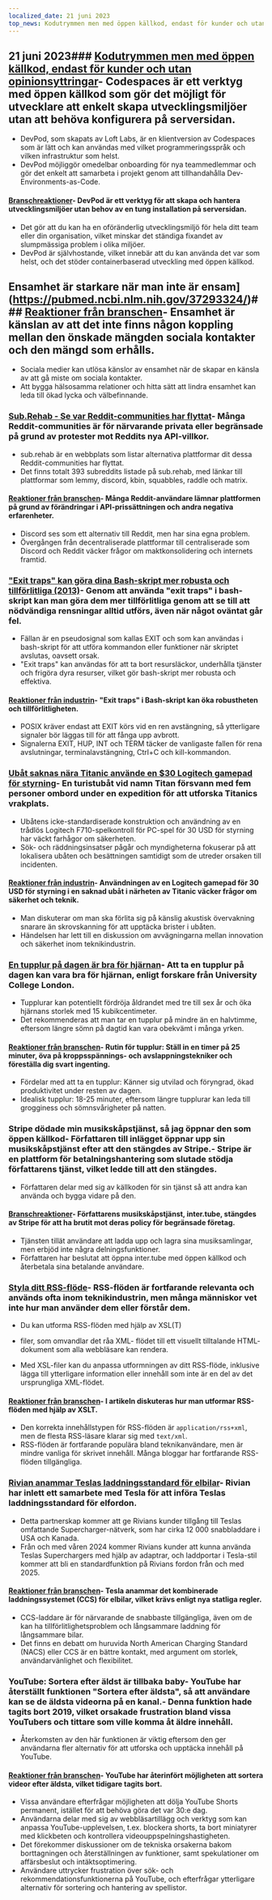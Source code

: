 ```yaml
---
localized_date: 21 juni 2023
top_news: Kodutrymmen men med öppen källkod, endast för kunder och utan opinionsyttringar
---
```




<CallToAction />

<Steps>

## 21 juni 2023### [Kodutrymmen men med öppen källkod, endast för kunder och utan opinionsyttringar](https://devpod.sh/)- Codespaces är ett verktyg med öppen källkod som gör det möjligt för utvecklare att enkelt skapa utvecklingsmiljöer utan att behöva konfigurera på serversidan.

- DevPod, som skapats av Loft Labs, är en klientversion av Codespaces som är lätt och kan användas med vilket programmeringsspråk och vilken infrastruktur som helst.
- DevPod möjliggör omedelbar onboarding för nya teammedlemmar och gör det enkelt att samarbeta i projekt genom att tillhandahålla Dev-Environments-as-Code.

#### [Branschreaktioner](http://news.ycombinator.com/item?id=36407477)- DevPod är ett verktyg för att skapa och hantera utvecklingsmiljöer utan behov av en tung installation på serversidan.

- Det gör att du kan ha en oföränderlig utvecklingsmiljö för hela ditt team eller din organisation, vilket minskar det ständiga fixandet av slumpmässiga problem i olika miljöer.
- DevPod är självhostande, vilket innebär att du kan använda det var som helst, och det stöder containerbaserad utveckling med öppen källkod.

## Ensamhet är starkare när man inte är ensam](https://pubmed.ncbi.nlm.nih.gov/37293324/)### [Reaktioner från branschen](http://news.ycombinator.com/item?id=36403280)- Ensamhet är känslan av att det inte finns någon koppling mellan den önskade mängden sociala kontakter och den mängd som erhålls.

- Sociala medier kan utlösa känslor av ensamhet när de skapar en känsla av att gå miste om sociala kontakter.
- Att bygga hälsosamma relationer och hitta sätt att lindra ensamhet kan leda till ökad lycka och välbefinnande.

### [Sub.Rehab - Se var Reddit-communities har flyttat](https://sub.rehab/)- Många Reddit-communities är för närvarande privata eller begränsade på grund av protester mot Reddits nya API-villkor.

- sub.rehab är en webbplats som listar alternativa plattformar dit dessa Reddit-communities har flyttat.
- Det finns totalt 393 subreddits listade på sub.rehab, med länkar till plattformar som lemmy, discord, kbin, squabbles, raddle och matrix.

#### [Reaktioner från branschen](http://news.ycombinator.com/item?id=36401999)- Många Reddit-användare lämnar plattformen på grund av förändringar i API-prissättningen och andra negativa erfarenheter.

- Discord ses som ett alternativ till Reddit, men har sina egna problem.
- Övergången från decentraliserade plattformar till centraliserade som Discord och Reddit väcker frågor om maktkonsolidering och internets framtid.

### ["Exit traps" kan göra dina Bash-skript mer robusta och tillförlitliga (2013)](http://redsymbol.net/articles/bash-exit-traps/)- Genom att använda "exit traps" i bash-skript kan man göra dem mer tillförlitliga genom att se till att nödvändiga rensningar alltid utförs, även när något oväntat går fel.

- Fällan är en pseudosignal som kallas EXIT och som kan användas i bash-skript för att utföra kommandon eller funktioner när skriptet avslutas, oavsett orsak.
- "Exit traps" kan användas för att ta bort resursläckor, underhålla tjänster och frigöra dyra resurser, vilket gör bash-skript mer robusta och effektiva.

#### [Reaktioner från industrin](http://news.ycombinator.com/item?id=36400465)- "Exit traps" i Bash-skript kan öka robustheten och tillförlitligheten.

- POSIX kräver endast att EXIT körs vid en ren avstängning, så ytterligare signaler bör läggas till för att fånga upp avbrott.
- Signalerna EXIT, HUP, INT och TERM täcker de vanligaste fallen för rena avslutningar, terminalavstängning, Ctrl+C och kill-kommandon.

### [Ubåt saknas nära Titanic använde en $30 Logitech gamepad för styrning](https://arstechnica.com/gaming/2023/06/submarine-missing-near-titanic-used-a-30-logitech-gamepad-for-steering/)- En turistubåt vid namn Titan försvann med fem personer ombord under en expedition för att utforska Titanics vrakplats.

- Ubåtens icke-standardiserade konstruktion och användning av en trådlös Logitech F710-spelkontroll för PC-spel för 30 USD för styrning har väckt farhågor om säkerheten.
- Sök- och räddningsinsatser pågår och myndigheterna fokuserar på att lokalisera ubåten och besättningen samtidigt som de utreder orsaken till incidenten.

#### [Reaktioner från industrin](http://news.ycombinator.com/item?id=36407781)- Användningen av en Logitech gamepad för 30 USD för styrning i en saknad ubåt i närheten av Titanic väcker frågor om säkerhet och teknik.

- Man diskuterar om man ska förlita sig på känslig akustisk övervakning snarare än skrovskanning för att upptäcka brister i ubåten.
- Händelsen har lett till en diskussion om avvägningarna mellan innovation och säkerhet inom teknikindustrin.

### [En tupplur på dagen är bra för hjärnan](https://www.bbc.com/news/health-65950168)- Att ta en tupplur på dagen kan vara bra för hjärnan, enligt forskare från University College London.

- Tupplurar kan potentiellt fördröja åldrandet med tre till sex år och öka hjärnans storlek med 15 kubikcentimeter.
- Det rekommenderas att man tar en tupplur på mindre än en halvtimme, eftersom längre sömn på dagtid kan vara obekvämt i många yrken.

#### [Reaktioner från branschen](http://news.ycombinator.com/item?id=36399503)- Rutin för tupplur: Ställ in en timer på 25 minuter, öva på kroppsspännings- och avslappningstekniker och föreställa dig svart ingenting.

- Fördelar med att ta en tupplur: Känner sig utvilad och föryngrad, ökad produktivitet under resten av dagen.
- Idealisk tupplur: 18-25 minuter, eftersom längre tupplurar kan leda till grogginess och sömnsvårigheter på natten.

### Stripe dödade min musikskåpstjänst, så jag öppnar den som öppen källkod- Författaren till inlägget öppnar upp sin musikskåpstjänst efter att den stängdes av Stripe.- Stripe är en plattform för betalningshantering som slutade stödja författarens tjänst, vilket ledde till att den stängdes.

- Författaren delar med sig av källkoden för sin tjänst så att andra kan använda och bygga vidare på den.

#### [Branschreaktioner](http://news.ycombinator.com/item?id=36403607)- Författarens musikskåpstjänst, inter.tube, stängdes av Stripe för att ha brutit mot deras policy för begränsade företag.

- Tjänsten tillät användare att ladda upp och lagra sina musiksamlingar, men erbjöd inte några delningsfunktioner.
- Författaren har beslutat att öppna inter.tube med öppen källkod och återbetala sina betalande användare.

### [Styla ditt RSS-flöde](https://darekkay.com/blog/rss-styling/)- RSS-flöden är fortfarande relevanta och används ofta inom teknikindustrin, men många människor vet inte hur man använder dem eller förstår dem.

- Du kan utforma RSS-flöden med hjälp av XSL(T)

- filer, som omvandlar det råa XML- flödet till ett visuellt tilltalande HTML- dokument som alla webbläsare kan rendera.

- Med XSL-filer kan du anpassa utformningen av ditt RSS-flöde, inklusive lägga till ytterligare information eller innehåll som inte är en del av det ursprungliga XML-flödet.

#### [Reaktioner från branschen](http://news.ycombinator.com/item?id=36401854)- I artikeln diskuteras hur man utformar RSS-flöden med hjälp av XSLT.

- Den korrekta innehållstypen för RSS-flöden är `application/rss+xml`, men de flesta RSS-läsare klarar sig med `text/xml`.
- RSS-flöden är fortfarande populära bland teknikanvändare, men är mindre vanliga för skrivet innehåll. Många bloggar har fortfarande RSS-flöden tillgängliga.

### [Rivian anammar Teslas laddningsstandard för elbilar](https://ev-edition.com/2023/06/rivian-joins-forces-with-tesla-embracing-their-charging-standard-for-electric-vehicles/)- Rivian har inlett ett samarbete med Tesla för att införa Teslas laddningsstandard för elfordon.

- Detta partnerskap kommer att ge Rivians kunder tillgång till Teslas omfattande Supercharger-nätverk, som har cirka 12 000 snabbladdare i USA och Kanada.
- Från och med våren 2024 kommer Rivians kunder att kunna använda Teslas Superchargers med hjälp av adaptrar, och laddportar i Tesla-stil kommer att bli en standardfunktion på Rivians fordon från och med 2025.

#### [Reaktioner från branschen](http://news.ycombinator.com/item?id=36403494)- Tesla anammar det kombinerade laddningssystemet (CCS) för elbilar, vilket krävs enligt nya statliga regler.

- CCS-laddare är för närvarande de snabbaste tillgängliga, även om de kan ha tillförlitlighetsproblem och långsammare laddning för långsammare bilar.
- Det finns en debatt om huruvida North American Charging Standard (NACS) eller CCS är en bättre kontakt, med argument om storlek, användarvänlighet och flexibilitet.

### YouTube: Sortera efter äldst är tillbaka baby- YouTube har återställt funktionen "Sortera efter äldsta", så att användare kan se de äldsta videorna på en kanal.- Denna funktion hade tagits bort 2019, vilket orsakade frustration bland vissa YouTubers och tittare som ville komma åt äldre innehåll.

- Återkomsten av den här funktionen är viktig eftersom den ger användarna fler alternativ för att utforska och upptäcka innehåll på YouTube.

#### [Reaktioner från branschen](http://news.ycombinator.com/item?id=36410777)- YouTube har återinfört möjligheten att sortera videor efter äldsta, vilket tidigare tagits bort.

- Vissa användare efterfrågar möjligheten att dölja YouTube Shorts permanent, istället för att behöva göra det var 30:e dag.
- Användarna delar med sig av webbläsartillägg och verktyg som kan anpassa YouTube-upplevelsen, t.ex. blockera shorts, ta bort miniatyrer med klickbeten och kontrollera videouppspelningshastigheten.
- Det förekommer diskussioner om de tekniska orsakerna bakom borttagningen och återställningen av funktioner, samt spekulationer om affärsbeslut och intäktsoptimering.
- Användare uttrycker frustration över sök- och rekommendationsfunktionerna på YouTube, och efterfrågar ytterligare alternativ för sortering och hantering av spellistor.

</Steps>
